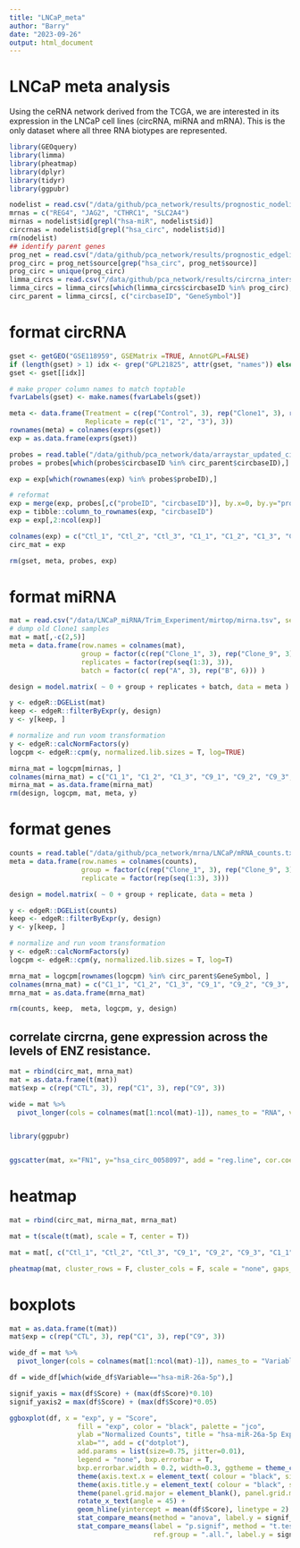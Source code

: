 ```yaml
---
title: "LNCaP_meta"
author: "Barry"
date: "2023-09-26"
output: html_document
---
```


# LNCaP meta analysis

Using the ceRNA network derived from the TCGA, we are interested in its expression in the LNCaP cell lines (circRNA, miRNA and mRNA). This is the only dataset where all three RNA biotypes are represented.

```R
library(GEOquery)
library(limma)
library(pheatmap)
library(dplyr)
library(tidyr)
library(ggpubr)

nodelist = read.csv("/data/github/pca_network/results/prognostic_nodelist.csv", header=T, sep="\t")
mrnas = c("REG4", "JAG2", "CTHRC1", "SLC2A4")
mirnas = nodelist$id[grepl("hsa-miR", nodelist$id)]
circrnas = nodelist$id[grepl("hsa_circ", nodelist$id)]
rm(nodelist)
## identify parent genes
prog_net = read.csv("/data/github/pca_network/results/prognostic_edgelist.csv", sep="\t", header=T)
prog_circ = prog_net$source[grep("hsa_circ", prog_net$source)]
prog_circ = unique(prog_circ)
limma_circs = read.csv("/data/github/pca_network/results/circrna_intersection.txt", sep="\t", header=T)
limma_circs = limma_circs[which(limma_circs$circbaseID %in% prog_circ),]
circ_parent = limma_circs[, c("circbaseID", "GeneSymbol")]
```

# format circRNA

```R
gset <- getGEO("GSE118959", GSEMatrix =TRUE, AnnotGPL=FALSE)
if (length(gset) > 1) idx <- grep("GPL21825", attr(gset, "names")) else idx <- 1
gset <- gset[[idx]]

# make proper column names to match toptable 
fvarLabels(gset) <- make.names(fvarLabels(gset))

meta <- data.frame(Treatment = c(rep("Control", 3), rep("Clone1", 3), rep("Clone9", 3)),
                   Replicate = rep(c("1", "2", "3"), 3))
rownames(meta) = colnames(exprs(gset))
exp = as.data.frame(exprs(gset))

probes = read.table("/data/github/pca_network/data/arraystar_updated_circbaseID.csv", sep="\t", header=T)
probes = probes[which(probes$circbaseID %in% circ_parent$circbaseID),]

exp = exp[which(rownames(exp) %in% probes$probeID),]

# reformat 
exp = merge(exp, probes[,c("probeID", "circbaseID")], by.x=0, by.y="probeID")
exp = tibble::column_to_rownames(exp, "circbaseID")
exp = exp[,2:ncol(exp)]

colnames(exp) = c("Ctl_1", "Ctl_2", "Ctl_3", "C1_1", "C1_2", "C1_3", "C9_1", "C9_2", "C9_3")
circ_mat = exp

rm(gset, meta, probes, exp)
```

# format miRNA

```R
mat = read.csv("/data/LNCaP_miRNA/Trim_Experiment/mirtop/mirna.tsv", sep="\t", header=T, row.names="miRNA")
# dump old Clone1 samples
mat = mat[,-c(2,5)]
meta = data.frame(row.names = colnames(mat),
                  group = factor(c(rep("Clone_1", 3), rep("Clone_9", 3), rep("Control", 3))),
                  replicates = factor(rep(seq(1:3), 3)),
                  batch = factor(c( rep("A", 3), rep("B", 6))) )

design = model.matrix( ~ 0 + group + replicates + batch, data = meta )                 

y <- edgeR::DGEList(mat)
keep <- edgeR::filterByExpr(y, design)
y <- y[keep, ]

# normalize and run voom transformation
y <- edgeR::calcNormFactors(y)
logcpm <- edgeR::cpm(y, normalized.lib.sizes = T, log=TRUE)

mirna_mat = logcpm[mirnas, ]
colnames(mirna_mat) = c("C1_1", "C1_2", "C1_3", "C9_1", "C9_2", "C9_3", "Ctl_1", "Ctl_2", "Ctl_3")
mirna_mat = as.data.frame(mirna_mat)
rm(design, logcpm, mat, meta, y) 
```

# format genes

```R
counts = read.table("/data/github/pca_network/mrna/LNCaP/mRNA_counts.txt", header=T, sep="\t", row.names = "gene_symbols")
meta = data.frame(row.names = colnames(counts),
                  group = factor(c(rep("Clone_1", 3), rep("Clone_9", 3), rep("Control", 3))),
                  replicate = factor(rep(seq(1:3), 3)))

design = model.matrix( ~ 0 + group + replicate, data = meta )                 

y <- edgeR::DGEList(counts)
keep <- edgeR::filterByExpr(y, design)
y <- y[keep, ]

# normalize and run voom transformation
y <- edgeR::calcNormFactors(y)
logcpm <- edgeR::cpm(y, normalized.lib.sizes = T, log=T)

mrna_mat = logcpm[rownames(logcpm) %in% circ_parent$GeneSymbol, ]
colnames(mrna_mat) = c("C1_1", "C1_2", "C1_3", "C9_1", "C9_2", "C9_3", "Ctl_1", "Ctl_2", "Ctl_3")
mrna_mat = as.data.frame(mrna_mat)

rm(counts, keep,  meta, logcpm, y, design)
```


## correlate circrna, gene expression across the levels of ENZ resistance. 

```R
mat = rbind(circ_mat, mrna_mat)
mat = as.data.frame(t(mat))
mat$exp = c(rep("CTL", 3), rep("C1", 3), rep("C9", 3))

wide = mat %>%
  pivot_longer(cols = colnames(mat[1:ncol(mat)-1]), names_to = "RNA", values_to = "Expression")


library(ggpubr)


ggscatter(mat, x="FN1", y="hsa_circ_0058097", add = "reg.line", cor.coef = T)
```




# heatmap

```R
mat = rbind(circ_mat, mirna_mat, mrna_mat)

mat = t(scale(t(mat), scale = T, center = T))

mat = mat[, c("Ctl_1", "Ctl_2", "Ctl_3", "C9_1", "C9_2", "C9_3", "C1_1", "C1_2", "C1_3")]

pheatmap(mat, cluster_rows = F, cluster_cols = F, scale = "none", gaps_row = c(27, 32), gaps_col = c(3, 6))

```


# boxplots

```R
mat = as.data.frame(t(mat))
mat$exp = c(rep("CTL", 3), rep("C1", 3), rep("C9", 3))

wide_df = mat %>%
  pivot_longer(cols = colnames(mat[1:ncol(mat)-1]), names_to = "Variable", values_to = "Score")

df = wide_df[which(wide_df$Variable=="hsa-miR-26a-5p"),]

signif_yaxis = max(df$Score) + (max(df$Score)*0.10)
signif_yaxis2 = max(df$Score) + (max(df$Score)*0.05)

ggboxplot(df, x = "exp", y = "Score",
                 fill = "exp", color = "black", palette = "jco",
                 ylab ="Normalized Counts", title = "hsa-miR-26a-5p Expression",
                 xlab="", add = c("dotplot"),
                 add.params = list(size=0.75, jitter=0.01),
                 legend = "none", bxp.errorbar = T,
                 bxp.errorbar.width = 0.2, width=0.3, ggtheme = theme_classic()) +
                 theme(axis.text.x = element_text( colour = "black", size=14)) +
                 theme(axis.title.y = element_text( colour = "black", size=14)) +
                 theme(panel.grid.major = element_blank(), panel.grid.minor = element_blank()) +
                 rotate_x_text(angle = 45) +
                 geom_hline(yintercept = mean(df$Score), linetype = 2) +
                 stat_compare_means(method = "anova", label.y = signif_yaxis) +        
                 stat_compare_means(label = "p.signif", method = "t.test",
                                    ref.group = ".all.", label.y = signif_yaxis2)
```